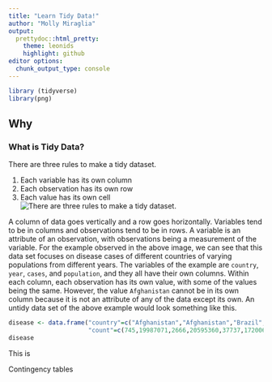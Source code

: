 ```yaml
--- 
title: "Learn Tidy Data!"
author: "Molly Miraglia"
output:
  prettydoc::html_pretty:
    theme: leonids
    highlight: github
editor options:
  chunk_output_type: console
---
```


```r
library (tidyverse)
library(png)
```

## Why 

### What is Tidy Data?

There are three rules to make a tidy dataset.

1. Each variable has its own column  
2. Each observation has its own row  
3. Each value has its own cell
![There are three rules to make a tidy dataset.](images/tidy-1.png)  

A column of data goes vertically and a row goes horizontally. Variables tend to be in columns and observations tend to be in rows. A variable is an attribute of an observation, with observations being a measurement of the variable. For the example observed in the above image, we can see that this data set focuses on disease cases of different countries of varying populations from different years. The variables of the example are `country`, `year`, `cases`, and `population`, and they all have their own columns. Within each column, each observation has its own value, with some of the values being the same. However, the value `Afghanistan` cannot be in its own column because it is not an attribute of any of the data except its own. An untidy data set of the above example would look something like this. 

```r
disease <- data.frame("country"=c("Afghanistan","Afghanistan","Brazil","Brazil","China","China"),"year"=c("1999","2000"),"type"=c("cases","populations"),
                      "count"=c(745,19987071,2666,20595360,37737,172006362))
disease
```
This is


Contingency tables